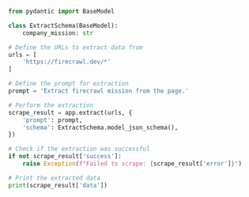 ```python Python
from pydantic import BaseModel

class ExtractSchema(BaseModel):
    company_mission: str

# Define the URLs to extract data from
urls = [
    'https://firecrawl.dev/*'
]

# Define the prompt for extraction
prompt = 'Extract firecrawl mission from the page.'

# Perform the extraction
scrape_result = app.extract(urls, {
    'prompt': prompt,
    'schema': ExtractSchema.model_json_schema(),
})

# Check if the extraction was successful
if not scrape_result['success']:
    raise Exception(f"Failed to scrape: {scrape_result['error']}")

# Print the extracted data
print(scrape_result['data'])